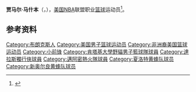 {{noteTA|G1=NBA}}
{{Infobox NBA Player
| name         =贾马尔·马什本<br/>{{lang|en|Jamal Mashburn}}
| number       = 32,24
| position     = 小前锋    
| birth_date   = {{Birth date and age|1972|11|29}}
| birth_place  = {{flag|New York}}[[布朗克斯|布朗克斯]]
| nationality  = {{USA}}
| height_ft    = 6
| height_in    = 8
| weight_lb    = 240
| highschool   = Cardinal Hayes in Bronx, New York
| college      = [[肯塔基大学|肯塔基大学]]（1990年–1993年）
| draft =
| draft_year   = 1993
| draft_round  = 1
| draft_pick   = 4
| draft_team   = [[达拉斯小牛|达拉斯小牛]]
| career_start = 1993年
| career_end   = 2006年
| teams        = <!-- 效力過球隊 -->
| years1 = {{nbay|1993|start}}–{{nbay|1996|end}}
| team1 = [[达拉斯小牛|达拉斯小牛]]
| years2 = {{nbay|1996|end}}–{{nbay|1999|end}}
| team2 = [[迈阿密热火|迈阿密热火]]
| years3 = {{nbay|2000|start}}–{{nbay|2001|end}}
| team3 = [[夏洛特黄蜂|夏洛特黄蜂]]
| years4 = {{nbay|2002|start}}–{{nbay|2004|end}}
| team4 = [[新奥尔良黄蜂|新奥尔良黄蜂]]
| coach        = <!-- 執教過球隊 -->
| highlights   = <!-- 生涯焦點與獲得獎項 -->
* [[NBA全明星|NBA全明星]]（[[2002-03_NBA赛季|2003年]]）
* [[NBA最佳阵容|NBA最佳阵容第三阵容]]（[[2002-03_NBA赛季|2003年]]）
* [[NBA最佳新秀阵容|NBA最佳阵容第一阵容]]（[[1993-94_NBA赛季|1994年]]）
* [[NCAA一级男子篮球锦标赛|NCAA]]全美公认第一阵容（1993年）
* [[东南联盟|SEC]]年度最佳球员（1993年）
* SEC年度最佳运动员（1993年）
| stats_league = NBA
| stat1label = [[得分_(篮球)|得分]]
| stat1value = 11,644（场均19.1分）
| stat2label = [[篮板球|篮板]]
| stat2value = 3,271（场均5.4个）
| stat3label = [[助攻|助攻]]
| stat3value = 2,414（场均4.0次）
| letter       = m
| bbr          = mashbja01
| profile      = 
| HOF          = <!-- 名人堂 -->
| HOF_player   = <!-- 球員名人堂 -->
| HOF_coach    = <!-- 教練名人堂 -->
}}

'''贾马尔·马什本'''（{{lang-en|'''Jamal Mashburn'''}}，{{bd|1972年|11月29日||}}），[[美国|美国]][[NBA|NBA]]联盟职业[[篮球|篮球]]运动员<ref>{{Cite web|url=http://www.basketball-reference.com/players/m/mashbja01.html|title=贾马尔·马什本|accessdate=2016年4月13日|author=|date=|publisher=|archive-date=2021年4月17日|archive-url=https://web.archive.org/web/20210417171736/https://www.basketball-reference.com/players/m/mashbja01.html|dead-url=no}}</ref>。

==参考资料==
{{reflist}}

{{Basketball-player-stub}}
{{1993 NBA Draft}}

{{Authority control}}
{{DEFAULTSORT:Mashburn, Jamal}}
[[Category:布朗克斯人|Category:布朗克斯人]]
[[Category:美国男子篮球运动员|Category:美国男子篮球运动员]]
[[Category:非洲裔美国篮球运动员|Category:非洲裔美国篮球运动员]]
[[Category:小前锋|Category:小前锋]]
[[Category:肯塔基大學野貓男子籃球隊球員|Category:肯塔基大學野貓男子籃球隊球員]]
[[Category:達拉斯獨行俠球員|Category:達拉斯獨行俠球員]]
[[Category:邁阿密熱火隊球員|Category:邁阿密熱火隊球員]]
[[Category:夏洛特黄蜂队球员|Category:夏洛特黄蜂队球员]]
[[Category:新奥尔良黄蜂队球员|Category:新奥尔良黄蜂队球员]]